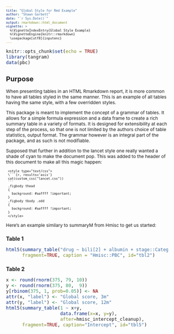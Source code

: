 ```yaml
---
title: "Global Style for Rmd Example"
author: "Shawn Garbett"
date: "`r Sys.Date()`"
output: rmarkdown::html_document
vignette: >
  %\VignetteIndexEntry{Global Style Example}
  %\VignetteEngine{knitr::rmarkdown}
  \usepackage[utf8]{inputenc}
---
```


<style type="text/css">
body, td {
   font-size: 12px;
}
code.r{
  font-size: 12px;
}
pre {
  font-size: 10px
}
</style>

```r
knitr::opts_chunk$set(echo = TRUE)
library(tangram)
data(pbc)
```

<style type="text/css">
```r
cat(custom_css("lancet.css"))
```

.figbody thead
{
  background: #99ffff !important;
}
.figbody tbody .odd
{
  background: #99ffff !important;
}
</style>

## Purpose

When presenting tables in an HTML Rmarkdown report, it is more common to have all tables styled in the same manner. This is an example of all tables having the same style, with a few overridden styles.

This package is meant to implement the concept of a grammar of tables. It allows for a simple formula expression and a data frame to create a rich summary table in a variety of formats. It is designed for extensibility at each step of the process, so that one is not limited by the authors choice of table statistics, output format. The grammar however is an integral part of the package, and as such is not modifiable.

Supposed that further in addition to the lancet style one really wanted a shade of cyan to make the document pop. This was added to the header of this document to make all this magic happen:

     <style type="text/css">
     \```{r, results='asis'}
     cat(custom_css("lancet.css"))
     ```
     .figbody thead
     {
       background: #aaffff !important;
     }
     .figbody tbody .odd
     {
       background: #aaffff !important;
     }
     </style>

Here's an example similary to summaryM from Hmisc to get us started:

### Table 1
```r
html5(summary_table("drug ~ bili[2] + albumin + stage::Categorical + protime + sex + age + spiders", pbc),
      fragment=TRUE, caption = "Hmisc::PBC", id="tbl2")
```

###  Table 2
```r
x <- round(rnorm(375, 79, 10))
y <- round(rnorm(375, 80,  9))
y[rbinom(375, 1, prob=0.05)] <- NA
attr(x, "label") <- "Global score, 3m"
attr(y, "label") <- "Global score, 12m"
html5(summary_table(1 ~ x+y,
                    data.frame(x=x, y=y),
                    after=hmisc_intercept_cleanup),
      fragment=TRUE, caption="Intercept", id="tbl5")
```

